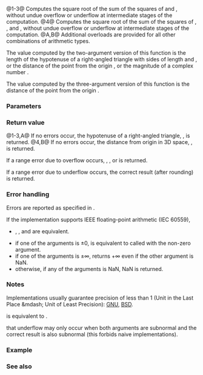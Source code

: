 {{cpp/title|hypot|hypotf|hypotl}}
{{cpp/numeric/math/navbar}}
{{dcl begin}}
{{dcl header|cmath}}
{{dcl rev multi|num=1|since1=c++11|dcl1=
float       hypot ( float x, float y );
double      hypot ( double x, double y );
long double hypot ( long double x, long double y );
|since2=c++23|dcl2=
/*floating-point-type*/ 
            hypot ( /*floating-point-type*/ x,
                    /*floating-point-type*/ y );
|notes2={{mark constexpr since c++26}}
}}
{{dcla|num=2|since=c++11|constexpr=c++26|
float       hypotf( float x, float y );
}}
{{dcla|num=3|since=c++11|constexpr=c++26|
long double hypotl( long double x, long double y );
}}
{{dcl rev multi|num=4|since1=c++17|dcl1=
float       hypot ( float x, float y, float z );
double      hypot ( double x, double y, double z );
long double hypot ( long double x, long double y, long double z );
|since2=c++23|dcl2=
/*floating-point-type*/
            hypot ( /*floating-point-type*/ x,
                    /*floating-point-type*/ y,
                    /*floating-point-type*/ z );
|notes2={{mark constexpr since c++26}}
}}
{{dcl h|[[#Notes|Additional overloads]]}}
{{dcl header|cmath}}
{{dcla|num=A|since=c++11|constexpr=c++26|
template&lt; class Arithmetic1, Arithmetic2 &gt;
/*common-floating-point-type*/
            hypot ( Arithmetic1 x, Arithmetic2 y );
}}
{{dcl|num=B|since=c++17|constexpr=c++26|
template&lt; class Arithmetic1, Arithmetic2, Arithmetic3 &gt;
/*common-floating-point-type*/
            hypot ( Arithmetic1 x, Arithmetic2 y, Arithmetic3 z );
}}
{{dcl end}}

@1-3@ Computes the square root of the sum of the squares of {{c|x}} and {{c|y}}, without undue overflow or underflow at intermediate stages of the computation.{{rev inl|since=c++23|The library provides overloads of {{tt|std::hypot}} for all cv-unqualified floating-point types as the type of the parameters {{c|x}} and {{c|y}}.}}
@4@ Computes the square root of the sum of the squares of {{c|x}}, {{c|y}}, and {{c|z}}, without undue overflow or underflow at intermediate stages of the computation.{{rev inl|since=c++23|The library provides overloads of {{tt|std::hypot}} for all cv-unqualified floating-point types as the type of the parameters {{c|x}}, {{c|y}} and {{c|z}}.}}
@A,B@ Additional overloads are provided for all other combinations of arithmetic types.

The value computed by the two-argument version of this function is the length of the hypotenuse of a right-angled triangle with sides of length {{c|x}} and {{c|y}}, or the distance of the point {{tt|(x,y)}} from the origin {{tt|(0,0)}}, or the magnitude of a complex number {{tt|x+''i''y}}.

The value computed by the three-argument version of this function is the distance of the point {{tt|(x,y,z)}} from the origin {{tt|(0,0,0)}}.

===Parameters===
{{par begin}}
{{par|x, y, z|floating-point or integer values}}
{{par end}}

===Return value===
@1-3,A@ If no errors occur, the hypotenuse of a right-angled triangle, {{mathjax-or|1=\(\scriptsize{\sqrt{x^2+y^2} }\)|2={{mrad|x{{su|p=2}}+y{{su|p=2}}}}}}, is returned.
@4,B@ If no errors occur, the distance from origin in 3D space, {{mathjax-or|1=\(\scriptsize{\sqrt{x^2+y^2+z^2} }\)|2={{mrad|x{{su|p=2}}+y{{su|p=2}}+z{{su|p=2}}}}}}, is returned.

If a range error due to overflow occurs, {{lc|HUGE_VAL|+HUGE_VAL}}, {{tt|+HUGE_VALF}}, or {{tt|+HUGE_VALL}} is returned.

If a range error due to underflow occurs, the correct result (after rounding) is returned.

===Error handling===
Errors are reported as specified in {{lc|math_errhandling}}.

If the implementation supports IEEE floating-point arithmetic (IEC 60559),
* {{c|std::hypot(x, y)}}, {{c|std::hypot(y, x)}}, and {{c|std::hypot(x, -y)}} are equivalent.
* if one of the arguments is ±0, {{c|std::hypot(x, y)}} is equivalent to {{lc|std::fabs}} called with the non-zero argument.
* if one of the arguments is ±∞, {{c|std::hypot(x, y)}} returns +∞ even if the other argument is NaN.
* otherwise, if any of the arguments is NaN, NaN is returned.

===Notes===
Implementations usually guarantee precision of less than 1 {{enwiki|Unit in the last place|ulp}} (Unit in the Last Place &amp;mdash; Unit of Least Precision): [https://sourceware.org/git/?p=glibc.git;a=blob_plain;f=sysdeps/ieee754/dbl-64/e_hypot.c GNU], [https://www.freebsd.org/cgi/cvsweb.cgi/src/lib/msun/src/e_hypot.c BSD].

{{c|std::hypot(x, y)}} is equivalent to {{c|std::abs(std::complex&lt;double&gt;(x, y))}}.

{{posix|hypot||POSIX specifies}} that underflow may only occur when both arguments are subnormal and the correct result is also subnormal (this forbids naive implementations).

{{rrev|since=c++17|
Distance between two points {{tt|(x1, y1, z1)}} and {{tt|(x2, y2, z2)}} on 3D space can be calculated using 3-argument overload of {{tt|std::hypot}} as {{c|std::hypot(x2 - x1, y2 - y1, z2 - z1)}}.
}}

{{cpp/numeric/math/additional overload note|hypot}}

{{feature test macro|__cpp_lib_hypot|std=C++17|value=201603L|3-argument overload of {{tt|std::hypot}} {{v|4,B}}}}

===Example===
{{example
|code=
#include &lt;cerrno&gt;
#include &lt;cfenv&gt;
#include &lt;cfloat&gt;
#include &lt;cmath&gt;
#include &lt;cstring&gt;
#include &lt;iostream&gt;

// #pragma STDC FENV_ACCESS ON

struct Point3D { float x, y, z; };

int main()
{
    // typical usage
    std::cout &lt;&lt; "(1,1) cartesian is (" &lt;&lt; std::hypot(1, 1)
              &lt;&lt; ',' &lt;&lt; std::atan2(1,1) &lt;&lt; ") polar\n";
    
    Point3D a{3.14, 2.71, 9.87}, b{1.14, 5.71, 3.87};
    // C++17 has 3-argument hypot overload:
    std::cout &lt;&lt; "distance(a,b) = "
              &lt;&lt; std::hypot(a.x - b.x, a.y - b.y, a.z - b.z) &lt;&lt; '\n';
    
    // special values
    std::cout &lt;&lt; "hypot(NAN,INFINITY) = " &lt;&lt; std::hypot(NAN, INFINITY) &lt;&lt; '\n';
    
    // error handling
    errno = 0;
    std::feclearexcept(FE_ALL_EXCEPT);
    std::cout &lt;&lt; "hypot(DBL_MAX,DBL_MAX) = " &lt;&lt; std::hypot(DBL_MAX, DBL_MAX) &lt;&lt; '\n';
    
    if (errno == ERANGE)
        std::cout &lt;&lt; "    errno = ERANGE " &lt;&lt; std::strerror(errno) &lt;&lt; '\n';
    if (std::fetestexcept(FE_OVERFLOW))
        std::cout &lt;&lt; "    FE_OVERFLOW raised\n";
}
|output=
(1,1) cartesian is (1.41421,0.785398) polar
distance(a,b) = 7
hypot(NAN,INFINITY) = inf
hypot(DBL_MAX,DBL_MAX) = inf
    errno = ERANGE Numerical result out of range
    FE_OVERFLOW raised
}}

===See also===
{{dsc begin}}
{{dsc inc|cpp/numeric/math/dsc pow}}
{{dsc inc|cpp/numeric/math/dsc sqrt}}
{{dsc inc|cpp/numeric/math/dsc cbrt}}
{{dsc inc|cpp/numeric/complex/dsc abs}}
{{dsc see c|c/numeric/math/hypot}}
{{dsc end}}

{{langlinks|de|es|fr|it|ja|pt|ru|zh}}